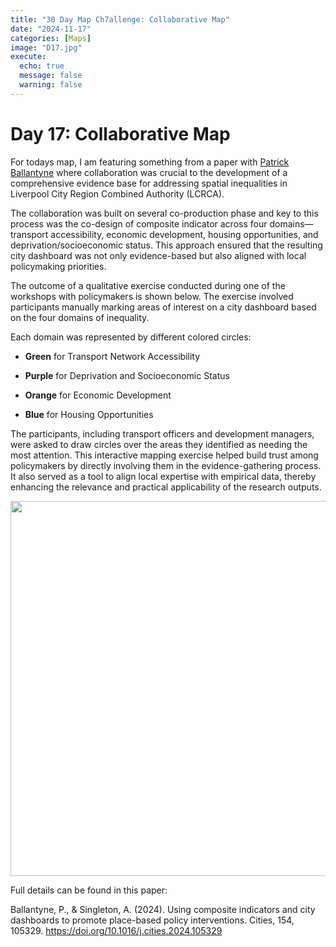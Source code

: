 ```yaml
---
title: "30 Day Map Ch7allenge: Collaborative Map"
date: "2024-11-17"
categories: [Maps]
image: "D17.jpg"
execute:
  echo: true
  message: false
  warning: false
---
```


# Day 17: Collaborative Map

For todays map, I am featuring something from a paper with [Patrick Ballantyne](https://scholar.google.com/citations?user=N-YrHxMAAAAJ&hl=en) where collaboration was crucial to the development of a comprehensive evidence base for addressing spatial inequalities in Liverpool City Region Combined Authority (LCRCA).

The collaboration was built on several co-production phase and key to this process was the co-design of composite indicator across four domains—transport accessibility, economic development, housing opportunities, and deprivation/socioeconomic status. This approach ensured that the resulting city dashboard was not only evidence-based but also aligned with local policymaking priorities.

The outcome of a qualitative exercise conducted during one of the workshops with policymakers is shown below. The exercise involved participants manually marking areas of interest on a city dashboard based on the four domains of inequality.

Each domain was represented by different colored circles:

-   **Green** for Transport Network Accessibility

-   **Purple** for Deprivation and Socioeconomic Status

-   **Orange** for Economic Development

-   **Blue** for Housing Opportunities

The participants, including transport officers and development managers, were asked to draw circles over the areas they identified as needing the most attention. This interactive mapping exercise helped build trust among policymakers by directly involving them in the evidence-gathering process. It also served as a tool to align local expertise with empirical data, thereby enhancing the relevance and practical applicability of the research outputs.

![](D17.jpg){width="600"}

Full details can be found in this paper:

Ballantyne, P., & Singleton, A. (2024). Using composite indicators and city dashboards to promote place-based policy interventions. Cities, 154, 105329. <https://doi.org/10.1016/j.cities.2024.105329>

